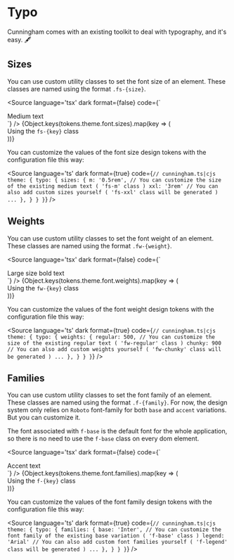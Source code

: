 
<Meta title="Getting Started/Typography"/>

# Typo

Cunningham comes with an existing toolkit to deal with typography, and it's easy. 🖋️

## Sizes

You can use custom utility classes to set the font size of an element. These classes are named using the format `.fs-{size}`.

<Source
  language='tsx'
  dark
  format={false}
  code={`
  <div className="fs-m">Medium text</div>
  `}
/>

<Canvas isColumn={true} withSource="none">
  {Object.keys(tokens.theme.font.sizes).map(key => (
    <div key={key} className={"fs-" + key}>Using the <code>fs-{key}</code> class</div>
  ))}
</Canvas>

You can customize the values of the font size design tokens with the configuration file this way:

<Source
  language='ts'
  dark
  format={true}
  code={`
  // cunningham.ts|cjs
    theme: {
      typo: {
        sizes: {
          m: '0.5rem', // You can customize the size of the existing medium text ( 'fs-m' class )
          xxl: '3rem' // You can also add custom sizes yourself ( 'fs-xxl' class will be generated )
          ...
        },
      }
    }
  }
  `}
/>

## Weights

You can use custom utility classes to set the font weight of an element. These classes are named using the format `.fw-{weight}`.

<Source
  language='tsx'
  dark
  format={false}
  code={`
  <div className="fs-l fw-bold">Large size bold text</div>
  `}
/>

<Canvas isColumn={true} withSource="none">
  {Object.keys(tokens.theme.font.weights).map(key => (
    <div key={key} className={"fs-l fw-" + key}>Using the <code>fw-{key}</code> class</div>
  ))}
</Canvas>

You can customize the values of the font weight design tokens with the configuration file this way:

<Source
  language='ts'
  dark
  format={true}
  code={`
  // cunningham.ts|cjs
    theme: {
      typo: {
        weights: {
          regular: 500, // You can customize the size of the existing regular text ( 'fw-regular' class )
          chunky: 900 // You can also add custom weights yourself ( 'fw-chunky' class will be generated )
          ...
        },
      }
    }
  }
  `}
/>

## Families

You can use custom utility classes to set the font family of an element. These classes are named using the format `.f-{family}`.
For now, the design system only relies on `Roboto` font-family for both `base` and `accent` variations. But you can customize it.

The font associated with `f-base` is the default font for the whole application, so there is no need to use the `f-base`
class on every dom element.

<Source
  language='tsx'
  dark
  format={false}
  code={`
  <div className="f-accent">Accent text</div>
  `}
/>

<Canvas isColumn={true} withSource="none">
  {Object.keys(tokens.theme.font.families).map(key => (
    <div key={key} className={"f-" + key}>Using the <code>f-{key}</code> class</div>
  ))}
</Canvas>

You can customize the values of the font family design tokens with the configuration file this way:

<Source
  language='ts'
  dark
  format={true}
  code={`
  // cunningham.ts|cjs
    theme: {
      typo: {
        families: {
          base: 'Inter', // You can customize the font family of the existing base variation ( 'f-base' class )
          legend: 'Arial' // You can also add custom font families yourself ( 'f-legend' class will be generated )
          ...
        },
      }
    }
  }
  `}
/>